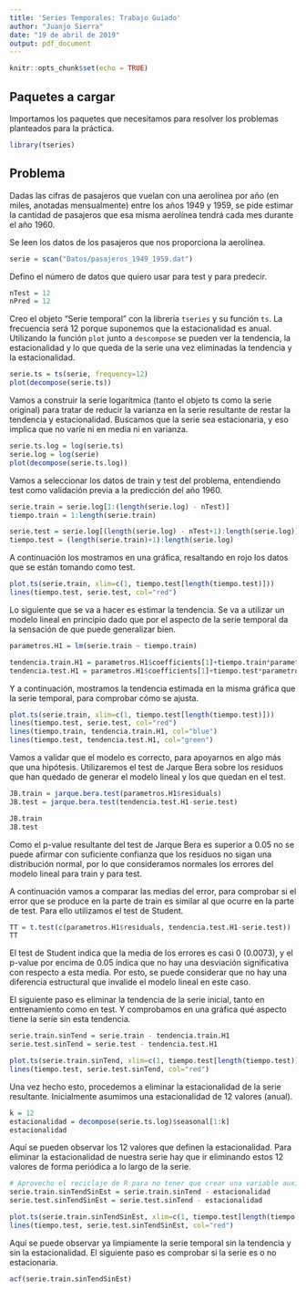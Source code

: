 ```yaml
---
title: 'Series Temporales: Trabajo Guiado'
author: "Juanjo Sierra"
date: "19 de abril de 2019"
output: pdf_document
---
```


```r
knitr::opts_chunk$set(echo = TRUE)
```

## Paquetes a cargar

Importamos los paquetes que necesitamos para resolver los problemas planteados para la práctica.

```r
library(tseries)
```


## Problema

Dadas las cifras de pasajeros que vuelan con una aerolínea por año (en miles, anotadas mensualmente) entre los años 1949 y 1959, se pide estimar la cantidad de pasajeros que esa misma aerolínea tendrá cada mes durante el año 1960.

Se leen los datos de los pasajeros que nos proporciona la aerolínea.

```r
serie = scan("Datos/pasajeros_1949_1959.dat")
```

Defino el número de datos que quiero usar para test y para predecir.

```r
nTest = 12
nPred = 12
```

Creo el objeto "Serie temporal" con la librería `tseries` y su función `ts`. La frecuencia será 12 porque suponemos que la estacionalidad es anual. Utilizando la función `plot` junto a `descompose` se pueden ver la tendencia, la estacionalidad y lo que queda de la serie una vez eliminadas la tendencia y la estacionalidad.

```r
serie.ts = ts(serie, frequency=12)
plot(decompose(serie.ts))
```

Vamos a construir la serie logarítmica (tanto el objeto ts como la serie original) para tratar de reducir la varianza en la serie resultante de restar la tendencia y estacionalidad. Buscamos que la serie sea estacionaria, y eso implica que no varíe ni en media ni en varianza.

```r
serie.ts.log = log(serie.ts)
serie.log = log(serie)
plot(decompose(serie.ts.log))
```

Vamos a seleccionar los datos de train y test del problema, entendiendo test como validación previa a la predicción del año 1960.

```r
serie.train = serie.log[1:(length(serie.log) - nTest)]
tiempo.train = 1:length(serie.train)

serie.test = serie.log[(length(serie.log) - nTest+1):length(serie.log)]
tiempo.test = (length(serie.train)+1):length(serie.log)
```

A continuación los mostramos en una gráfica, resaltando en rojo los datos que se están tomando como test.

```r
plot.ts(serie.train, xlim=c(1, tiempo.test[length(tiempo.test)]))
lines(tiempo.test, serie.test, col="red")
```

Lo siguiente que se va a hacer es estimar la tendencia. Se va a utilizar un modelo lineal en principio dado que por el aspecto de la serie temporal da la sensación de que puede generalizar bien.

```r
parametros.H1 = lm(serie.train ~ tiempo.train)

tendencia.train.H1 = parametros.H1$coefficients[1]+tiempo.train*parametros.H1$coefficients[2]
tendencia.test.H1 = parametros.H1$coefficients[1]+tiempo.test*parametros.H1$coefficients[2]
```

Y a continuación, mostramos la tendencia estimada en la misma gráfica que la serie temporal, para comprobar cómo se ajusta.

```r
plot.ts(serie.train, xlim=c(1, tiempo.test[length(tiempo.test)]))
lines(tiempo.test, serie.test, col="red")
lines(tiempo.train, tendencia.train.H1, col="blue")
lines(tiempo.test, tendencia.test.H1, col="green")
```

Vamos a validar que el modelo es correcto, para apoyarnos en algo más que una hipótesis. Utilizaremos el test de Jarque Bera sobre los residuos que han quedado de generar el modelo lineal y los que quedan en el test.

```r
JB.train = jarque.bera.test(parametros.H1$residuals)
JB.test = jarque.bera.test(tendencia.test.H1-serie.test)

JB.train
JB.test
```

Como el p-value resultante del test de Jarque Bera es superior a 0.05 no se puede afirmar con suficiente confianza que los residuos no sigan una distribución normal, por lo que consideramos normales los errores del modelo lineal para train y para test.

A continuación vamos a comparar las medias del error, para comprobar si el error que se produce en la parte de train es similar al que ocurre en la parte de test. Para ello utilizamos el test de Student.

```r
TT = t.test(c(parametros.H1$residuals, tendencia.test.H1-serie.test))
TT
```

El test de Student indica que la media de los errores es casi 0 (0.0073), y el p-value por encima de 0.05 indica que no hay una desviación significativa con respecto a esta media. Por esto, se puede considerar que no hay una diferencia estructural que invalide el modelo lineal en este caso.

El siguiente paso es eliminar la tendencia de la serie inicial, tanto en entrenamiento como en test. Y comprobamos en una gráfica qué aspecto tiene la serie sin esta tendencia.

```r
serie.train.sinTend = serie.train - tendencia.train.H1
serie.test.sinTend = serie.test - tendencia.test.H1

plot.ts(serie.train.sinTend, xlim=c(1, tiempo.test[length(tiempo.test)]))
lines(tiempo.test, serie.test.sinTend, col="red")
```

Una vez hecho esto, procedemos a eliminar la estacionalidad de la serie resultante. Inicialmente asumimos una estacionalidad de 12 valores (anual).

```r
k = 12
estacionalidad = decompose(serie.ts.log)$seasonal[1:k]
estacionalidad
```

Aquí se pueden observar los 12 valores que definen la estacionalidad. Para eliminar la estacionalidad de nuestra serie hay que ir eliminando estos 12 valores de forma periódica a lo largo de la serie.

```r
# Aprovecho el reciclaje de R para no tener que crear una variable auxiliar
serie.train.sinTendSinEst = serie.train.sinTend - estacionalidad
serie.test.sinTendSinEst = serie.test.sinTend - estacionalidad

plot.ts(serie.train.sinTendSinEst, xlim=c(1, tiempo.test[length(tiempo.test)]))
lines(tiempo.test, serie.test.sinTendSinEst, col="red")
```

Aquí se puede observar ya limpiamente la serie temporal sin la tendencia y sin la estacionalidad. El siguiente paso es comprobar si la serie es o no estacionaria.

```r
acf(serie.train.sinTendSinEst)
```



